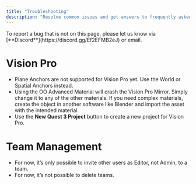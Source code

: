 ```yaml
---
title: "Troubleshooting"
description: "Resolve common issues and get answers to frequently asked questions."
---
```


<Note>
To report a bug that is not on this page, please let us know via [**Discord**](https://discord.gg/Ef2EFMB2eJ) or email.
</Note>

# Vision Pro

- Plane Anchors are not supported for Vision Pro yet. Use the World or Spatial Anchors instead.
- Using the OO Advanced Material will crash the Vision Pro Mirror. Simply change it to any of the other materials. If you need complex materials, create the object in another software like Blender and import the asset with the intended material.
- Use the **New Quest 3 Project** button to create a new project for Vision Pro.

# Team Management
- For now, it’s only possible to invite other users as Editor, not Admin, to a team.
- For now, it’s not possible to delete teams.